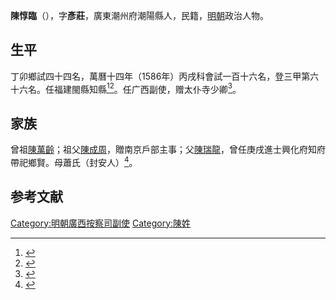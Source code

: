 {{明清人物信息框
| 姓名 = 陳惇臨
| 原名 =
| 圖片名稱= 
| 圖片大小 =
| 圖片說明 = 
| 最高職務 =
| 國家 = 大明 
| 爵位 =
| 籍貫 = 廣東潮州府潮陽縣
| 族裔 = 
| 旗籍 = 
| 字號 = 
| 諡號 =
| 出生日期 = 生年不詳
| 出生地點 = 
| 逝世日期 = 卒年不詳
| 逝世地點 =
| 墓葬 =
| 配偶 = 
| 親屬 = 
| 出身 =
* 萬曆十四年丙戌科進士
| 經歷 =
| 著作 =  
}}
'''陳惇臨'''（{{bd|？||？|catIdx=}}），字'''彥莊'''，廣東潮州府潮陽縣人，民籍，[[明朝|明朝]]政治人物。

== 生平 ==
丁卯鄉試四十四名，萬曆十四年（1586年）丙戌科會試一百十六名，登三甲第六十六名。任福建閩縣知縣<ref>{{Cite book|title=《皇明贡举考》卷五|last=（明）[[张朝瑞|张朝瑞]]|first=|publisher=《续修四库全书》史部第828册|year=|isbn=|location=|pages=}}</ref><ref>{{Cite book|title=贡举志五种 上|last=鲁小俊，江俊伟著|first=|publisher=武汉：武汉大学出版社|year=2009|isbn=978-7-307-07043-1|location=|pages=}}</ref>。任广西副使，赠太仆寺少卿<ref>{{cite news|title=明朝潮州府文进士名录|url=http://zt.czonline.net/2010wenhua/txcr/chaorendongtai/kejiao/2010-12-02/31625.html|accessdate=2013-08-07|newspaper=潮州热线|archive-url=https://web.archive.org/web/20131004220414/http://zt.czonline.net/2010wenhua/txcr/chaorendongtai/kejiao/2010-12-02/31625.html|archive-date=2013-10-04|dead-url=yes}}</ref>。

== 家族 ==
曾祖[[陳萬齡|陳萬齡]]；祖父[[陳成周|陳成周]]，贈南京戶部主事；父[[陳瑞龍|陳瑞龍]]，曾任庚戌進士興化府知府帶祀鄉賢。母蕭氏（封安人）<ref>{{Cite book|title=天一阁藏明代科举录选刊 登科录 点校本|last=龚延明主编|first=|publisher=宁波出版社|year=2016|isbn=978-7-5526-2320-8|location=宁波|pages=|quote=《天一閣藏明代科舉錄選刊.登科錄》之《萬曆丙戌科進士同年總綠》}}</ref>。

==参考文献==
{{reflist}}

{{萬曆十四年丙戌科殿試金榜}}

{{DEFAULTSORT:Chen陈}}
[[Category:明朝廣西按察司副使|Category:明朝廣西按察司副使]]
[[Category:陳姓|Category:陳姓]]


{{明朝人物小作品}}